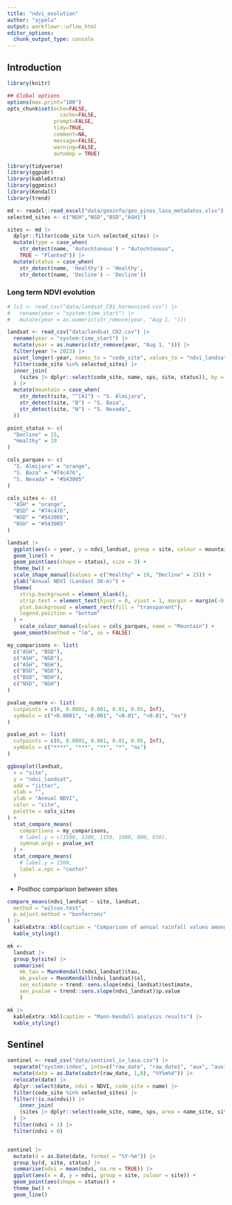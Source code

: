 ```yaml
---
title: "ndvi_evolution"
author: "ajpelu"
output: workflowr::wflow_html
editor_options:
  chunk_output_type: console
---
```


## Introduction

```r
library(knitr)

## Global options
options(max.print="100")
opts_chunk$set(echo=FALSE,
	             cache=FALSE,
               prompt=FALSE,
               tidy=TRUE,
               comment=NA,
               message=FALSE,
               warning=FALSE,
               autodep = TRUE)
```

```r
library(tidyverse)
library(ggpubr)
library(kableExtra)
library(ggpmisc)
library(Kendall)
library(trend)
```


```r
md <- readxl::read_excel("data/geoinfo/geo_pinos_lasa_metadatos.xlsx")
selected_sites <- c("NSH","NSD","BSD","ASH1")

sites <- md |> 
  dplyr::filter(code_site %in% selected_sites) |> 
  mutate(type = case_when(
    str_detect(name, 'Autochtonous') ~ "Autochtonous",
    TRUE ~ "Planted")) |> 
  mutate(status = case_when(
    str_detect(name, 'Healthy') ~ 'Healthy',
    str_detect(name, 'Decline') ~ 'Decline'))
```

### Long term NDVI evolution 

```r
# lc1 <- read_csv("data/landsat_C01_harmonized.csv") |> 
#   rename(year = "system:time_start") |> 
#   mutate(year = as.numeric(str_remove(year, "Aug 1, ")))

landsat <- read_csv("data/landsat_C02.csv") |> 
  rename(year = "system:time_start") |> 
  mutate(year = as.numeric(str_remove(year, "Aug 1, "))) |> 
  filter(year != 2023) |> 
  pivot_longer(-year, names_to = "code_site", values_to = "ndvi_landsat") |> 
  filter(code_site %in% selected_sites) |> 
  inner_join(
    (sites |> dplyr::select(code_site, name, sps, site, status)), by = c("code_site")
  ) |> 
  mutate(mountain = case_when(
    str_detect(site, "^[A]") ~ "S. Almijara",
    str_detect(site, "B") ~ "S. Baza",
    str_detect(site, "N") ~ "S. Nevada",
  )) 
```


```r
point_status <- c(
  "Decline" = 15,
  "Healthy" = 19
)

cols_parques <- c(
  "S. Almijara" = "orange",
  "S. Baza" = "#74c476",
  "S. Nevada" = "#543005"
)

cols_sites <- c(
  "ASH" = "orange",
  "BSD" = "#74c476",
  "NSD" = "#543005",
  "NSH" = "#543005"
)
```


```r
landsat |>
  ggplot(aes(x = year, y = ndvi_landsat, group = site, colour = mountain)) +
  geom_line() +
  geom_point(aes(shape = status), size = 3) +
  theme_bw() +
  scale_shape_manual(values = c("Healthy" = 19, "Decline" = 15)) +
  ylab("Annual NDVI (Landast 30-m)") +
  theme(
    strip.background = element_blank(),
    strip.text = element_text(hjust = 0, vjust = 1, margin = margin(-0.05, 0.8, 0, 0)),
    plot.background = element_rect(fill = "transparent"), 
    legend.position = "bottom"
  ) +
    scale_colour_manual(values = cols_parques, name = "Mountain") +
  geom_smooth(method = "lm", se = FALSE)

```


```r
my_comparisons <- list(
  c("ASH", "BSD"),
  c("ASH", "NSD"),
  c("ASH", "NSH"),
  c("BSD", "NSD"),
  c("BSD", "NSH"),
  c("NSD", "NSH")
)

pvalue_numero <- list(
  cutpoints = c(0, 0.0001, 0.001, 0.01, 0.05, Inf),
  symbols = c("<0.0001", "<0.001", "<0.01", "<0.01", "ns")
)

pvalue_ast <- list(
  cutpoints = c(0, 0.0001, 0.001, 0.01, 0.05, Inf),
  symbols = c("****", "***", "**", "*", "ns")
)

ggboxplot(landsat,
  x = "site",
  y = "ndvi_landsat",
  add = "jitter",
  xlab = "",
  ylab = "Annual NDVI",
  color = "site",
  palette = cols_sites
) +
  stat_compare_means(
    comparisons = my_comparisons,
    # label.y = c(1500, 1300, 1150, 1000, 800, 650),
    symnum.args = pvalue_ast
  ) +
  stat_compare_means(
    # label.y = 1500,
    label.x.npc = "center"
  )
```


- Posthoc comparison between sites 
```r
compare_means(ndvi_landsat ~ site, landsat,
  method = "wilcox.test",
  p.adjust.method = "bonferroni"
) |>
  kableExtra::kbl(caption = "Comparison of annual rainfall values among sites") |>
  kable_styling()
```


```r
mk <- 
  landsat |> 
  group_by(site) |> 
  summarise(
    mk_tau = MannKendall(ndvi_landsat)$tau, 
    mk_pvalue = MannKendall(ndvi_landsat)$sl,
    sen_estimate = trend::sens.slope(ndvi_landsat)$estimate,
    sen_pvalue = trend::sens.slope(ndvi_landsat)$p.value
    ) 
```

```r
mk |> 
  kableExtra::kbl(caption = "Mann-Kendall analysis results") |>
  kable_styling()
```











## Sentinel 
```r
sentinel <- read_csv("data/sentinel_iv_lasa.csv") |> 
  separate("system:index", into=c("raw_date", "raw_date1", "aux", "aux1")) |> 
  mutate(date = as.Date(substr(raw_date, 1,8), "%Y%m%d")) |> 
  relocate(date) |> 
  dplyr::select(date, ndvi = NDVI, code_site = name) |> 
  filter(code_site %in% selected_sites) |> 
  filter(!is.na(ndvi)) |> 
    inner_join(
    (sites |> dplyr::select(code_site, name, sps, area = name_site, site, status)), by = c("code_site")
  ) |> 
  filter(ndvi < 1) |> 
  filter(ndvi > 0)


sentinel |>
  mutate(d = as.Date(date, format = "%Y-%m")) |> 
  group_by(d, site, status) |> 
  summarise(ndvi = mean(ndvi, na.rm = TRUE)) |> 
  ggplot(aes(x = d, y = ndvi, group = site, colour = site)) +
  geom_point(aes(shape = status)) +
  theme_bw() +
  geom_line()

```









